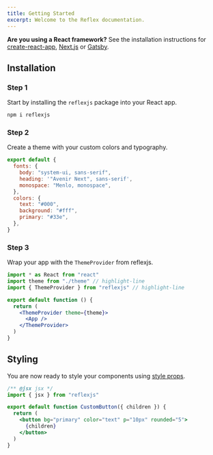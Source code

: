 ```yaml
---
title: Getting Started
excerpt: Welcome to the Reflex documentation.
---
```


<Callout>


**Are you using a React framework?** See the installation instructions for [create-react-app](/docs/getting-starterd/create-react-app), [Next.js](/docs/getting-started/next) or [Gatsby](/docs/getting-started/gatsby).

</Callout>


## Installation

### Step 1

Start by installing the `reflexjs` package into your React app.

```sh
npm i reflexjs
```

### Step 2

Create a theme with your custom colors and typography.

```js title=theme.js
export default {
  fonts: {
    body: "system-ui, sans-serif",
    heading: '"Avenir Next", sans-serif',
    monospace: "Menlo, monospace",
  },
  colors: {
    text: "#000",
    background: "#fff",
    primary: "#33e",
  },
}
```

### Step 3

Wrap your app with the `ThemeProvider` from reflexjs.

```jsx
import * as React from "react"
import theme from "./theme" // highlight-line
import { ThemeProvider } from "reflexjs" // highlight-line

export default function () {
  return (
    <ThemeProvider theme={theme}>
      <App />
    </ThemeProvider>
  )
}
```

## Styling

You are now ready to style your components using [style props](/docs/styling).

```jsx
/** @jsx jsx */
import { jsx } from "reflexjs"

export default function CustomButton({ children }) {
  return (
    <button bg="primary" color="text" p="10px" rounded="5">
      {children}
    </button>
  )
}
```

